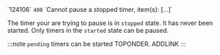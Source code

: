 <tr>
<td>`124106`</td>
<td><code>400</code></td>
<td>`Cannot pause a stopped timer, item(s): [...]`</td>
<td>

The timer your are trying to pause is in `stopped` state. It has never been started. Only timers in the `started` state can be paused.

:::note
`pending` timers can be started TOPONDER. ADDLINK
:::

</td>
</tr>